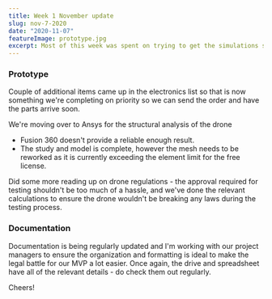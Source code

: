 ```yaml
---
title: Week 1 November update
slug: nov-7-2020
date: "2020-11-07"
featureImage: prototype.jpg
excerpt: Most of this week was spent on trying to get the simulations sorted for the prototype.
---
```


### Prototype

Couple of additional items came up in the electronics list so that is now something we're completing on priority so we can send the order and have the parts arrive soon.

We're moving over to Ansys for the structural analysis of the drone

- Fusion 360 doesn't provide a reliable enough result.
- The study and model is complete, however the mesh needs to be reworked as it is currently exceeding the element limit for the free license.

Did some more reading up on drone regulations - the approval required for testing shouldn't be too much of a hassle, and we've done the relevant calculations to ensure the drone wouldn't be breaking any laws during the testing process.

### Documentation

Documentation is being regularly updated and I'm working with our project managers to ensure the organization and formatting is ideal to make the legal battle for our MVP a lot easier. Once again, the drive and spreadsheet have all of the relevant details - do check them out regularly.

Cheers!

